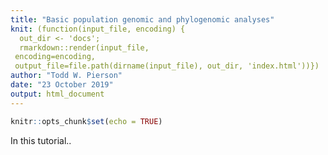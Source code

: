 ```yaml
---
title: "Basic population genomic and phylogenomic analyses"
knit: (function(input_file, encoding) {
  out_dir <- 'docs';
  rmarkdown::render(input_file,
 encoding=encoding,
 output_file=file.path(dirname(input_file), out_dir, 'index.html'))})
author: "Todd W. Pierson"
date: "23 October 2019"
output: html_document
---
```


```r
knitr::opts_chunk$set(echo = TRUE)
```

In this tutorial..